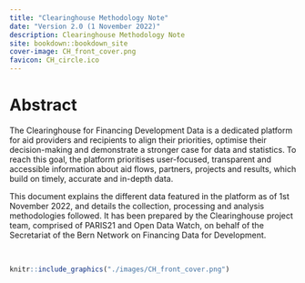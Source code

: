 ```yaml
--- 
title: "Clearinghouse Methodology Note"
date: "Version 2.0 (1 November 2022)"
description: Clearinghouse Methodology Note
site: bookdown::bookdown_site
cover-image: CH_front_cover.png
favicon: CH_circle.ico
---
```



# Abstract {-}

The Clearinghouse for Financing Development Data is a dedicated platform for aid providers and 
recipients to align their priorities, optimise their decision-making and demonstrate a stronger 
case for data and statistics. To reach this goal, the platform prioritises user-focused, transparent 
and accessible information about aid flows, partners, projects and results, which build on timely, 
accurate and in-depth data.

This document explains the different data featured in the platform as of 1st November 2022, and 
details the collection, processing and analysis methodologies followed. It has been prepared by 
the Clearinghouse project team, comprised of PARIS21 and Open Data Watch, on behalf of the 
Secretariat of the Bern Network on Financing Data for Development.

<br />

```r
knitr::include_graphics("./images/CH_front_cover.png")
```